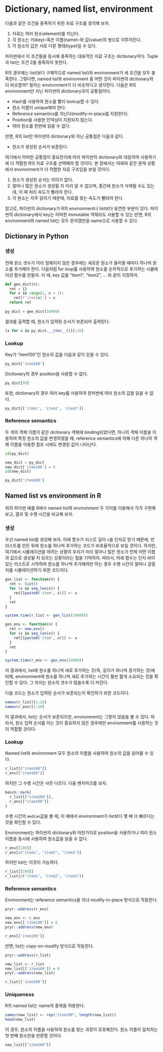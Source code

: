 # Dictionary, named list, environment

다음과 같은 조건을 충족하기 위한 자료 구조를 생각해 보자.

1. 자료는 여러 원소(element)를 지닌다.
2. 각 원소는 키(key)--혹은 이름(name)--와 값(value)의 쌍으로 이루어진다.
3. 각 원소의 값은 서로 다른 형태(type)일 수 있다.

파이썬에서 이 조건들을 동시에 충족하는 대표적인 자료 구조는 dictionary이다. Tuple과 list는 조건 2를 충족하지 못한다.

R의 경우에는 list(보다 구체적으로 named list)와 environment가 세 조건을 모두 충족한다. 그렇다면, named list와 environment 중 어떤 것이 파이썬의 dictionary와 더 비슷할까? 필자는 environment가 더 비슷하다고 생각한다. 다음은 R의 environment만 지닌 파이썬의 dictionary과의 공통점이다.

- Hash를 사용하여 원소를 빨리 lookup할 수 있다.
- 원소 이름이 unique해야 한다. 
- Reference semantics를 지닌다(modify-in-place를 지원한다).
- Position을 사용한 인덱싱이 지원되지 않는다.
- 여러 원소를 한번에 읽을 수 없다.

반면, R의 list만 파이썬의 dictionary와 지닌 공통점은 다음과 같다.

- 원소가 생성된 순서가 보존된다.

여기에서 어떠한 공통점이 중요한지에 따라 파이썬의 dictionary와 대응하여 사용하기에 더 적합한 R의 자료 구조를 선택해야 할 것이다. 본 장에서는 아래와 같은 문제 상황에서 environment가 더 적합한 자료 구조임을 보일 것이다.

1. 원소가 생성된 순서는 의미가 없다.
2. 얼마나 많은 원소가 생성될 지 미리 알 수 없으며, 중간에 원소가 삭제될 수도 있는데, 이 때 처리 속도가 빨라야 한다.
3. 각 원소는 자주 읽히기 때문에, 자료를 찾는 속도가 빨라야 한다.

참고로, 파이썬의 dictionary가 R의 environment나 list보다 유연한 부분이 있다. 파이썬의 dictionary에서 key는 어떠한 immutable 객체라도 사용할 수 있는 반면, R의 environment와 named list는 모두 문자열만을 name으로 사용할 수 있다.


## Dictionary in Python

### 생성

전체 원소 갯수가 미리 정해지지 않은 경우에는 새로운 원소가 들어올 때마다 하나씩 원소를 추가해야 한다. 다음처럼 for loop를 사용하여 원소를 순차적으로 추가하는 시뮬레이션 함수를 만들자. 이 때, key 값을 "item1", "item2", ... 와 같이 지정하자.

```python
def gen_dict(n):
  ret = {}
  for x in range(1, n + 1):
    ret[f'item{x}'] = x
  return ret
  
py_dict = gen_dict(10000)
```

결과를 출력할 때, 원소가 입력된 순서가 보존되어 출력된다.

```python
[x for x in py_dict.__iter__()][:10]
```


### Lookup

Key가 "item100"인 원소의 값을 다음과 같이 얻을 수 있다.

```python
py_dict['item100']
```

Dictionary의 경우 position을 사용할 수 없다.

```python
py_dict[99]
```

또한, dictionary의 경우 여러 key를 사용하여 한꺼번에 여러 원소의 값을 읽을 수 없다.

```python
py_dict[['item1', 'item2', 'item3']]
```


### Reference semantics

두 개의 객체 이름이 같은 dictionary 객체에 binding되었다면, 하나의 객체 이름을 이용하여 특정 원소의 값을 변경하였을 때, reference semantics에 의해 다른 하나의 객체 이름을 이용한 참조 시에도 변경된 값이 나타난다.

```python
id(py_dict)

new_dict = py_dict
new_dict['item100'] = 0
id(new_dict)

py_dict['item100']
```




## Named list vs environment in R

위의 파이썬 예를 R에서 named list와 environment 두 가지를 이용해서 각각 구현해 보고, 결과 및 수행 시간을 비교해 보자.

### 생성

우선 named list를 생성해 보자. 아래 함수가 리스트 길이 `n`을 인자로 받기 때문에, 빈 리스트를 만든 뒤에 원소를 하나씩 추가하는 코드가 비효율적으로 보일 것이다. 하지만, 여기에서 시뮬레이션을 하려는 상황이 우리가 미리 얼마나 많은 원소가 언제 어떤 이름과 값으로 생성될 지 모르는 상황이라는 점을 기억하자. 따라서, 아래 함수는 단지 비어있는 리스트로 시작하여 원소를 하나씩 추가해야만 하는 경우 수행 시간이 얼마나 걸릴지를 시뮬레이션하기 위한 코드이다. 

```r
gen_list <- function(n) {
  ret <- list()
  for (x in seq_len(n)) {
    ret[[paste0('item', x)]] <- x
  }
  ret
}

system.time(r_list <- gen_list(10000))
```


```r
gen_env <- function(n) {
  ret <- new.env()
  for (x in seq_len(n)) {
    ret[[paste0('item', x)]] <- x
  }
  ret
}

system.time(r_env <- gen_env(10000))
```

이 결과에서, list에 원소를 하나씩 새로 추가하는 것(즉, 길이가 하나씩 증가하는 것)에 비해, environment에 원소를 하나씩 새로 추가하는 시간이 훨씬 짧게 소요되는 것을 확인할 수 있다. 그 차이는 원소의 갯수가 많을수록 더 커진다.


다음 코드는 원소가 입력된 순서가 보존되는지 확인하기 위한 코드이다.

```r
names(r_list)[1:10]
names(r_env)[1:10]
```

이 결과에서, list는 순서가 보존되지만, environment는 그렇지 않음을 볼 수 있다. 따라서, 원소 입력 순서를 아는 것이 중요하지 않은 경우에만 environment를 사용하는 것이 적합할 것이다.


### Lookup

Named list와 environment 모두 원소의 이름을 사용하여 원소의 값을 읽어올 수 있다.

```r
r_list[["item100"]]
r_env[["item100"]]
```

하지만 그 수행 시간은 사뭇 다르다. 다음 벤치마크를 보자.

```r
bench::mark(
  r_list[["item100"]],
  r_env[["item100"]]
)
```

수행 시간의 `median`값을 볼 때, 이 예에서 environment가 list보다 몇 배 더 빠르다는 것을 확인할 수 있다.


Environment는 파이썬의 dictionary와 마찬가지로 position을 사용하거나 여러 원소 이름을 동시에 사용하여 원소값을 읽을 수 없다.

```r
r_env[[100]]
r_env[c("item1", "item2", "item3")]
```


하지만 list는 이것이 가능하다.

```r
r_list[[100]]
r_list[c("item1", "item2", "item3")]
```



### Reference semantics

Environment는 reference semantics을 지녀 modify-in-place 방식으로 작동한다.

```r
pryr::address(r_env)

new_env <- r_env
new_env[['item100']] = 0
pryr::address(new_env)

r_env[['item100']]
```


반면, list는 copy-on-modify 방식으로 작동한다.

```r
pryr::address(r_list)

new_list <- r_list
new_list[['item100']] = 0
pryr::address(new_list)

r_list[['item100']]
```



### Uniqueness

R의 named list는 name의 중복을 허용한다. 

```r
names(new_list) <- rep("item100", length(new_list))
head(new_list)
```

이 경우, 원소의 이름을 사용하여 원소를 찾는 과정이 모호해진다. 원소 이름이 일치하는 첫 번째 원소만을 반환할 것이다.

```r
new_list[["item100"]]
```



